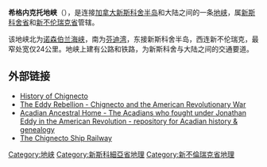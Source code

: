 '''希格内克托地峡'''（{{lang-en|Isthmus of Chignecto}}），是连接[[加拿大|加拿大]][[新斯科舍半岛|新斯科舍半岛]]和大陆之间的一条[[地峡|地峡]]，属[[新斯科舍省|新斯科舍省]]和[[新不伦瑞克省|新不伦瑞克省]]管辖。

该地峡北为[[诺森伯兰海峡|诺森伯兰海峡]]，南为[[芬迪湾|芬迪湾]]，东接新斯科舍半岛，西连新不伦瑞克，最窄处宽仅24公里。地峡上建有公路和铁路，为新斯科舍与大陆之间的交通要道。

==外部链接==
*[https://web.archive.org/web/20090522093951/http://crl.library.ns.ca/amhersthistory/chignecto.htm History of Chignecto]
*[http://www.blupete.com/Hist/NovaScotiaBk2/Part2/Ch12.htm The Eddy Rebellion - Chignecto and the American Revolutionary War] {{Wayback|url=http://www.blupete.com/Hist/NovaScotiaBk2/Part2/Ch12.htm |date=20200422181309 }}
*[http://www.acadian-home.org Acadian Ancestral Home - The Acadians who fought under Jonathan Eddy in the American Revolution - repository for Acadian history & genealogy] {{Wayback|url=http://www.acadian-home.org/ |date=20201202061043 }}
*[https://web.archive.org/web/20070208143544/http://www.lib.unb.ca/archives/ketchum/chignecto_railway.html The Chignecto Ship Railway]

{{coord|display=title}}
{{normdaten}}
{{DEFAULTSORT:Chignectou}}
[[Category:地峡|Category:地峡]]
[[Category:新斯科細亞省地理|Category:新斯科細亞省地理]]
[[Category:新不倫瑞克省地理|Category:新不倫瑞克省地理]]
{{Canada-geo-stub}}